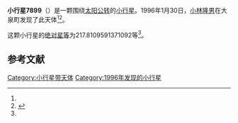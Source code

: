 {{Infobox planet
| bgcolour = #FFFFC0
| name = 7899 Joya
| symbol = 
| image = 
| caption = 
| discovery = yes
| discovery_ref = 
| discoverer = [[小林隆男|小林隆男]]
| discovery_site = [[大泉町|大泉町]] 
| discovered = 1996年1月30日
| designations = yes
| mp_name = 
| named_after = 
| alt_names = 1996 BV3/ 1964 EO / 1986 KP / 1990 RQ10
| mp_category = [[主带小行星|主带小行星]]
| orbit_ref = <ref name="a">[http://ssd.jpl.nasa.gov/sbdb.cgi?sstr=7899 7899 Joya] {{Wayback|url=http://ssd.jpl.nasa.gov/sbdb.cgi?sstr=7899 |date=20201124025911 }}，小行星數據庫瀏覽器（JPL Small-Body Database Browser）－[[美国国家航空航天局|美国国家航空航天局]]喷气推进实验室</ref>
| epoch = 2456400.5 (2013年4月18日更新)
| aphelion = {{convert|2.672289682349217|AU|km|3|abbr=on|lk=out}}
| perihelion = {{convert|2.017778749166787|AU|km|3|abbr=on}}
| semimajor = {{convert|2.345034215758002|AU|km|3|abbr=on}}
| eccentricity = 0.139552534
| period = 1311.662802 [[日|日]]<br />3.59[[儒略年|儒略年]]
| avg_speed = 
| inclination = 6.255018777328614
| asc_node = 83.42181033452866
| mean_anomaly = 
| arg_peri = 217.8109591371092
| satellites = 
| physical_characteristics = yes
| dimensions = 
| mass = 
| density = 
| surface_grav = 
| escape_velocity = 
| sidereal_day = 
| axial_tilt = 
| pole_ecliptic_lat = 
| pole_ecliptic_lon = 
| albedo = 
| temperatures= 
| temp_name1 = 
| mean_temp_1 = 
| max_temp_1 = 
| temp_name2 = 
| max_temp_2 = 
| spectral_type = 
| abs_magnitude = 217.8109591371092
}}

'''小行星7899'''（{{lang-en|7899 Joya}}）是一颗围绕[[太阳|太阳]][[公转|公转]]的[[小行星|小行星]]。1996年1月30日，[[小林隆男|小林隆男]]在大泉町发现了此天体<ref name="a" /><ref>{{cite news|title=小行星列表|url=http://cfa-www.harvard.edu/iau/lists/NumberedMPs.txt|accessdate=2013-07-08|newspaper=哈佛大学|archive-date=2008-05-17|archive-url=https://web.archive.org/web/20080517010638/http://cfa-www.harvard.edu/iau/lists/NumberedMPs.txt|dead-url=no}}</ref>。

这颗小行星的[[绝对星等|绝对星等]]为217.8109591371092等<ref name="a" />。

==参考文献==
{{reflist}}
{{Minor Planet Number|[[小行星7898|小行星7898]]|[[小行星7900|小行星7900]]}}

{{小天体}}

[[Category:小行星带天体|Category:小行星带天体]]
[[Category:1996年发现的小行星|Category:1996年发现的小行星]]

{{asteroid-stub}}
